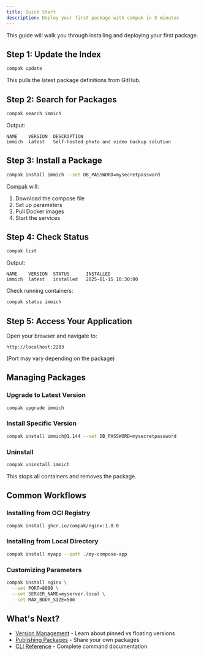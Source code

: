 ```yaml
---
title: Quick Start
description: Deploy your first package with compak in 5 minutes
---
```


This guide will walk you through installing and deploying your first package.

## Step 1: Update the Index

```bash
compak update
```

This pulls the latest package definitions from GitHub.

## Step 2: Search for Packages

```bash
compak search immich
```

Output:
```
NAME    VERSION  DESCRIPTION
immich  latest   Self-hosted photo and video backup solution
```

## Step 3: Install a Package

```bash
compak install immich --set DB_PASSWORD=mysecretpassword
```

Compak will:
1. Download the compose file
2. Set up parameters
3. Pull Docker images
4. Start the services

## Step 4: Check Status

```bash
compak list
```

Output:
```
NAME    VERSION  STATUS      INSTALLED
immich  latest   installed   2025-01-15 10:30:00
```

Check running containers:
```bash
compak status immich
```

## Step 5: Access Your Application

Open your browser and navigate to:
```
http://localhost:2283
```

(Port may vary depending on the package)

## Managing Packages

### Upgrade to Latest Version

```bash
compak upgrade immich
```

### Install Specific Version

```bash
compak install immich@1.144 --set DB_PASSWORD=mysecretpassword
```

### Uninstall

```bash
compak uninstall immich
```

This stops all containers and removes the package.

## Common Workflows

### Installing from OCI Registry

```bash
compak install ghcr.io/compak/nginx:1.0.0
```

### Installing from Local Directory

```bash
compak install myapp --path ./my-compose-app
```

### Customizing Parameters

```bash
compak install nginx \
  --set PORT=8080 \
  --set SERVER_NAME=myserver.local \
  --set MAX_BODY_SIZE=50m
```

## What's Next?

- [Version Management](/guides/versioning/) - Learn about pinned vs floating versions
- [Publishing Packages](/guides/publishing/) - Share your own packages
- [CLI Reference](/reference/cli/) - Complete command documentation
